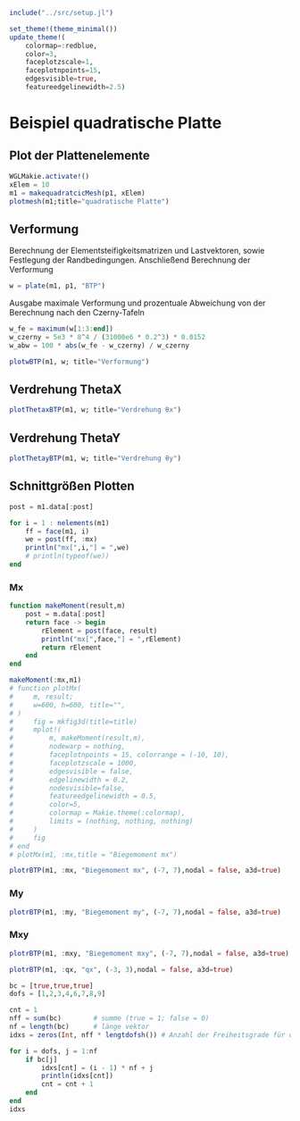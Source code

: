 ```julia
include("../src/setup.jl")

set_theme!(theme_minimal())
update_theme!(
    colormap=:redblue,
    color=3,
    faceplotzscale=1,
    faceplotnpoints=15,
    edgesvisible=true,
    featureedgelinewidth=2.5)
```

# Beispiel quadratische Platte

## Plot der Plattenelemente
```julia
WGLMakie.activate!()
xElem = 10
m1 = makequadratcicMesh(p1, xElem)
plotmesh(m1;title="quadratische Platte")
```

## Verformung 

Berechnung der Elementsteifigkeitsmatrizen und Lastvektoren, sowie Festlegung der Randbedingungen. Anschließend Berechnung der Verformung

```julia
w = plate(m1, p1, "BTP")
```

Ausgabe maximale Verformung und prozentuale Abweichung von der Berechnung nach den Czerny-Tafeln

```julia
w_fe = maximum(w[1:3:end])
w_czerny = 5e3 * 8^4 / (31000e6 * 0.2^3) * 0.0152
w_abw = 100 * abs(w_fe - w_czerny) / w_czerny
```

```julia
plotwBTP(m1, w; title="Verformung")
```

## Verdrehung ThetaX
```julia
plotThetaxBTP(m1, w; title="Verdrehung θx")
```

## Verdrehung ThetaY
```julia
plotThetayBTP(m1, w; title="Verdrehung θy")
```

## Schnittgrößen Plotten 

```julia
post = m1.data[:post]

for i = 1 : nelements(m1)
    ff = face(m1, i)
    we = post(ff, :mx)
    println("mx[",i,"] = ",we)
    # println(typeof(we))
end
```

### Mx

```julia
function makeMoment(result,m)
    post = m.data[:post]
    return face -> begin
        rElement = post(face, result)
        println("mx[",face,"] = ",rElement)
        return rElement
    end
end

makeMoment(:mx,m1)
# function plotMx(
#     m, result;
#     w=600, h=600, title="",
# )
#     fig = mkfig3d(title=title)
#     mplot!(
#         m, makeMoment(result,m),
#         nodewarp = nothing,
#         faceplotnpoints = 15, colorrange = (-10, 10),
#         faceplotzscale = 1000,
#         edgesvisible = false, 
#         edgelinewidth = 0.2,
#         nodesvisible=false,
#         featureedgelinewidth = 0.5,
#         color=5,
#         colormap = Makie.theme(:colormap),
#         limits = (nothing, nothing, nothing)
#     )
#     fig
# end
# plotMx(m1, :mx,title = "Biegemoment mx")
```


```julia
plotrBTP(m1, :mx, "Biegemoment mx", (-7, 7),nodal = false, a3d=true)
```

### My
```julia
plotrBTP(m1, :my, "Biegemoment my", (-7, 7),nodal = false, a3d=true)
```

### Mxy
```julia
plotrBTP(m1, :mxy, "Biegemoment mxy", (-7, 7),nodal = false, a3d=true)
```

```julia
plotrBTP(m1, :qx, "qx", (-3, 3),nodal = false, a3d=true)
```



```julia
bc = [true,true,true]
dofs = [1,2,3,4,6,7,8,9]

cnt = 1
nff = sum(bc)        # summe (true = 1; false = 0)
nf = length(bc)      # länge vektor 
idxs = zeros(Int, nff * lengtdofsh()) # Anzahl der Freiheitsgrade für die Randknoten

for i = dofs, j = 1:nf
    if bc[j]
        idxs[cnt] = (i - 1) * nf + j
        println(idxs[cnt])
        cnt = cnt + 1
    end
end
idxs
```